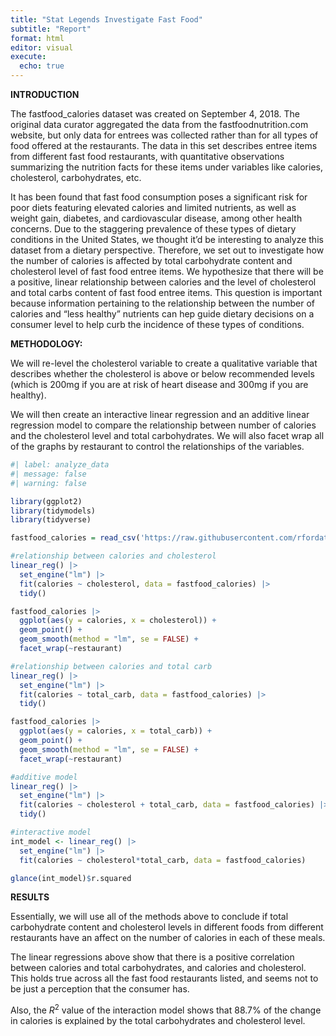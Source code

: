 ```yaml
---
title: "Stat Legends Investigate Fast Food"
subtitle: "Report"
format: html
editor: visual
execute:
  echo: true
---
```


**INTRODUCTION**

The fastfood_calories dataset was created on September 4, 2018. The original data curator aggregated the data from the fastfoodnutrition.com website, but only data for entrees was collected rather than for all types of food offered at the restaurants. The data in this set describes entree items from different fast food restaurants, with quantitative observations summarizing the nutrition facts for these items under variables like calories, cholesterol, carbohydrates, etc.

It has been found that fast food consumption poses a significant risk for poor diets featuring elevated calories and limited nutrients, as well as weight gain, diabetes, and cardiovascular disease, among other health concerns. Due to the staggering prevalence of these types of dietary conditions in the United States, we thought it'd be interesting to analyze this dataset from a dietary perspective. Therefore, we set out to investigate how the number of calories is affected by total carbohydrate content and cholesterol level of fast food entree items. We hypothesize that there will be a positive, linear relationship between calories and the level of cholesterol and total carbs content of fast food entree items. This question is important because information pertaining to the relationship between the number of calories and "less healthy" nutrients can hep guide dietary decisions on a consumer level to help curb the incidence of these types of conditions.

**METHODOLOGY:**

We will re-level the cholesterol variable to create a qualitative variable that describes whether the cholesterol is above or below recommended levels (which is 200mg if you are at risk of heart disease and 300mg if you are healthy).

We will then create an interactive linear regression and an additive linear regression model to compare the relationship between number of calories and the cholesterol level and total carbohydrates. We will also facet wrap all of the graphs by restaurant to control the relationships of the variables.

```r
#| label: analyze_data
#| message: false
#| warning: false

library(ggplot2)
library(tidymodels)
library(tidyverse)

fastfood_calories = read_csv('https://raw.githubusercontent.com/rfordatascience/tidytuesday/master/data/2018/2018-09-04/fastfood_calories.csv')

#relationship between calories and cholesterol
linear_reg() |>
  set_engine("lm") |>
  fit(calories ~ cholesterol, data = fastfood_calories) |>
  tidy()

fastfood_calories |>
  ggplot(aes(y = calories, x = cholesterol)) +
  geom_point() +
  geom_smooth(method = "lm", se = FALSE) +
  facet_wrap(~restaurant)

#relationship between calories and total carb
linear_reg() |>
  set_engine("lm") |>
  fit(calories ~ total_carb, data = fastfood_calories) |>
  tidy()

fastfood_calories |>
  ggplot(aes(y = calories, x = total_carb)) +
  geom_point() +
  geom_smooth(method = "lm", se = FALSE) +
  facet_wrap(~restaurant)

#additive model
linear_reg() |>
  set_engine("lm") |>
  fit(calories ~ cholesterol + total_carb, data = fastfood_calories) |>
  tidy()

#interactive model
int_model <- linear_reg() |>
  set_engine("lm") |>
  fit(calories ~ cholesterol*total_carb, data = fastfood_calories)

glance(int_model)$r.squared

```

**RESULTS**

Essentially, we will use all of the methods above to conclude if total carbohydrate content and cholesterol levels in different foods from different restaurants have an affect on the number of calories in each of these meals.

The linear regressions above show that there is a positive correlation between calories and total carbohydrates, and calories and cholesterol. This holds true across all the fast food restaurants listed, and seems not to be just a perception that the consumer has.

Also, the $R^2$ value of the interaction model shows that 88.7% of the change in calories is explained by the total carbohydrates and cholesterol level.
